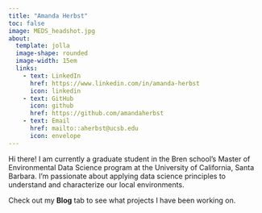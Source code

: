 ```yaml
---
title: "Amanda Herbst"
toc: false
image: MEDS_headshot.jpg
about:
  template: jolla
  image-shape: rounded
  image-width: 15em
  links: 
    - text: LinkedIn
      href: https://www.linkedin.com/in/amanda-herbst
      icon: linkedin
    - text: GitHub
      icon: github
      href: https://github.com/amandaherbst
    - text: Email
      href: mailto::aherbst@ucsb.edu
      icon: envelope
---
```

Hi there! I am currently a graduate student in the Bren school’s Master of Environmental Data Science program at the University of California, Santa Barbara. I'm passionate about applying data science principles to understand and characterize our local environments.

Check out my **Blog** tab to see what projects I have been working on.